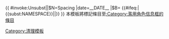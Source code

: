 {{ {{{|safesubst:}}}#invoke:Unsubst||$N=Spacing |date=__DATE__ |$B=
<!--{{Spacing}} begin-->{{#ifeq:{{NAMESPACE}}|{{<includeonly>subst:</includeonly>NAMESPACE}}|<includeonly>[[Category:錯誤使用替換引用的頁面|{{PAGENAME}}]]</includeonly>|}}{{Ambox
| name  = Notcharacterarticle
| type  = style
| issue = 此條目'''需要[[WP:MOSACG#清理條目|清理角色-{zh-hans:信息;zh-hant:資訊}-框]]'''。
| fix   = 請協助[{{SERVER}}{{localurl:{{NAMESPACE}}:{{PAGENAME}}|action=edit}} 除去]模板，將可用內容按[[WP:MOSACG#CHARA|編輯指引]]寫成有益讀者的文章。各種僅愛好者感興趣的[[WP:IINFO|角色細節]]應該除去。獨立角色-{zh-cn:创建; zh-tw:建立; zh-hk:創建}-標準參見[[WP:NOTE|一般關注度]]指引和[[Wikipedia:关注度 (虚构事物)|虛構事物關注度]]說明。
| date  = {{{date|}}}
| cat   = 濫用角色信息框的條目
}}<!-- {{DMCA|濫用角色信息框的條目|from|{{{date|}}}|濫用角色信息框的條目}} --><!--{{Spacing}} end-->
}}<noinclude>
本模板將標記條目至[[:Category:濫用角色信息框的條目]]
[[Category:清理模板]]
{{documentation}}
</noinclude>